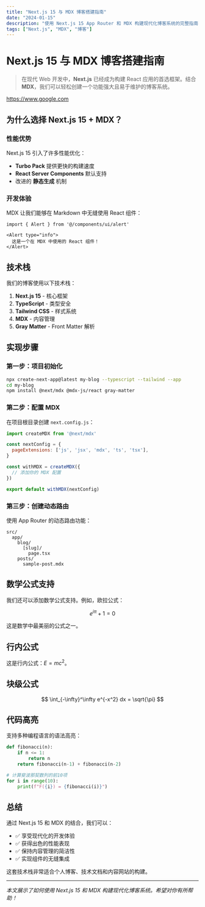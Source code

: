 ```yaml
---
title: "Next.js 15 与 MDX 博客搭建指南"
date: "2024-01-15"
description: "使用 Next.js 15 App Router 和 MDX 构建现代化博客系统的完整指南"
tags: ["Next.js", "MDX", "博客"]
---
```


# Next.js 15 与 MDX 博客搭建指南

>在现代 Web 开发中，**Next.js** 已经成为构建 React 应用的首选框架。结合 **MDX**，我们可以轻松创建一个功能强大且易于维护的博客系统。

https://www.google.com

## 为什么选择 Next.js 15 + MDX？

### 性能优势

Next.js 15 引入了许多性能优化：

- **Turbo Pack** 提供更快的构建速度
- **React Server Components** 默认支持
- 改进的 **静态生成** 机制

### 开发体验

MDX 让我们能够在 Markdown 中无缝使用 React 组件：

```tsx
import { Alert } from '@/components/ui/alert'

<Alert type="info">
  这是一个在 MDX 中使用的 React 组件！
</Alert>
```

## 技术栈

我们的博客使用以下技术栈：

1. **Next.js 15** - 核心框架
2. **TypeScript** - 类型安全
3. **Tailwind CSS** - 样式系统
4. **MDX** - 内容管理
5. **Gray Matter** - Front Matter 解析

## 实现步骤

### 第一步：项目初始化

```bash
npx create-next-app@latest my-blog --typescript --tailwind --app
cd my-blog
npm install @next/mdx @mdx-js/react gray-matter
```

### 第二步：配置 MDX

在项目根目录创建 `next.config.js`：

```javascript
import createMDX from '@next/mdx'

const nextConfig = {
  pageExtensions: ['js', 'jsx', 'mdx', 'ts', 'tsx'],
}

const withMDX = createMDX({
  // 添加你的 MDX 配置
})

export default withMDX(nextConfig)
```

### 第三步：创建动态路由

使用 App Router 的动态路由功能：

```
src/
  app/
    blog/
      [slug]/
        page.tsx
    posts/
      sample-post.mdx
```

## 数学公式支持

我们还可以添加数学公式支持。例如，欧拉公式：

$$
e^{i\pi} + 1 = 0
$$


这是数学中最美丽的公式之一。

## 行内公式
这是行内公式：$E = mc^2$。

## 块级公式
$$
\int_{-\infty}^\infty e^{-x^2} dx = \sqrt{\pi}
$$

## 代码高亮

支持多种编程语言的语法高亮：

```python showLineNumbers
def fibonacci(n):
    if n <= 1:
        return n
    return fibonacci(n-1) + fibonacci(n-2)

# 计算斐波那契数列的前10项
for i in range(10):
    print(f"F({i}) = {fibonacci(i)}")
```

## 总结

通过 Next.js 15 和 MDX 的结合，我们可以：

- ✅ 享受现代化的开发体验
- ✅ 获得出色的性能表现
- ✅ 保持内容管理的简洁性
- ✅ 实现组件的无缝集成

这套技术栈非常适合个人博客、技术文档和内容网站的构建。

---

*本文展示了如何使用 Next.js 15 和 MDX 构建现代化博客系统。希望对你有所帮助！*

